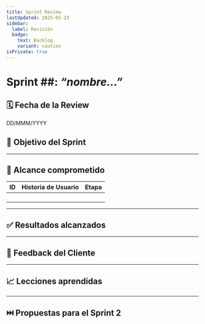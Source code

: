 ```yaml
---
title: Sprint Review
lastUpdated: 2025-05-23
sidebar:
  label: Revisión
  badge:
    text: Backlog
    variant: caution
isPrivate: true
---
```

# Sprint ##: *“nombre...”*

## 🗓️ Fecha de la Review
DD/MMM/YYYY

## 🎯 Objetivo del Sprint


---

## 📌 Alcance comprometido

| ID            | Historia de Usuario                             | Etapa         |
|---------------|-------------------------------------------------|---------------|
|               |                                                 |               |
|               |                                                 |               |
|               |                                                 |               |
|               |                                                 |               |

---

## ✅ Resultados alcanzados


---

## 📣 Feedback del Cliente


---

## 📈 Lecciones aprendidas

---

## ⏭️ Propuestas para el Sprint 2

